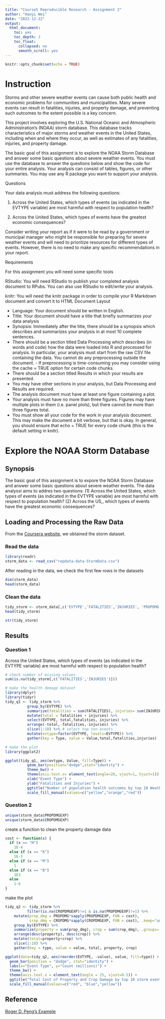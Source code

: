 ```yaml
---
title: "Course5 Reproducible Research - Assignment 2"
author: "Haoyi Wei"
date: "2022-12-22"
output:
  html_document:
    toc: yes
    toc_depth: 3
    toc_float:
      collapsed: no
      smooth_scroll: yes
---
```


```r
knitr::opts_chunk$set(echo = TRUE)
```

# Instruction

Storms and other severe weather events can cause both public health and economic problems for communities and municipalities. Many severe events can result in fatalities, injuries, and property damage, and preventing such outcomes to the extent possible is a key concern.

This project involves exploring the U.S. National Oceanic and Atmospheric Administration's (NOAA) storm database. This database tracks characteristics of major storms and weather events in the United States, including when and where they occur, as well as estimates of any fatalities, injuries, and property damage.

The basic goal of this assignment is to explore the NOAA Storm Database and answer some basic questions about severe weather events. You must use the database to answer the questions below and show the code for your entire analysis. Your analysis can consist of tables, figures, or other summaries. You may use any R package you want to support your analysis.

Questions

Your data analysis must address the following questions:

    
1. Across the United States, which types of events (as indicated in the 
EVTYPE variable) are most harmful with respect to population health?
    
2. Across the United States, which types of events have the greatest economic consequences?

Consider writing your report as if it were to be read by a government or municipal manager who might be responsible for preparing for severe weather events and will need to prioritize resources for different types of events. However, there is no need to make any specific recommendations in your report.

Requirements

For this assignment you will need some specific tools
        
RStudio: You will need RStudio to publish your completed analysis document to RPubs. You can also use RStudio to edit/write your analysis.
        
knitr: You will need the knitr package in order to compile your R Markdown document and convert it to HTML
Document Layout

- Language: Your document should be written in English.
- Title: Your document should have a title that briefly summarizes your data analysis
- Synopsis: Immediately after the title, there should be a synopsis which describes and summarizes your analysis in at most 10 complete sentences.
- There should be a section titled Data Processing which describes (in words and code) how the data were loaded into R and processed for analysis. In particular, your analysis must start from the raw CSV file containing the data. You cannot do any preprocessing outside the document. - If preprocessing is time-consuming you may consider using the cache = TRUE option for certain code chunks.
- There should be a section titled Results in which your results are presented.
- You may have other sections in your analysis, but Data Processing and Results are required.
- The analysis document must have at least one figure containing a plot.
- Your analysis must have no more than three figures. Figures may have multiple plots in them (i.e. panel plots), but there cannot be more than three figures total.
- You must show all your code for the work in your analysis document. This may make the document a bit verbose, but that is okay. In general, you should ensure that echo = TRUE for every code chunk (this is the default setting in knitr).

# Explore the NOAA Storm Database

## Synopsis

The basic goal of this assignment is to expore the NOAA Storm Database and answer some basic questions about severe weather events. The data analyssi aims to addres two questions: (1) Across the United States, which types of events (as indicated in the EVTYPE variable) are most harmful with respect to population health? (2) Across the US,, which types of events have the greatest economic consequences?

## Loading and Processing the Raw Data

From the [Coursera website][1], we obtained the storm dataset.

### Read the data
```r
library(readr)
storm_data <- read_csv("repdata-data-StormData.csv")
```

After reading in the data, we check the first few rows in the datasets

```r
dim(storm_data)
head(storm_data)
```

### Clean the data

```r
tidy_storm <- storm_data[,c('EVTYPE','FATALITIES','INJURIES', 'PROPDMG', 'PROPDMGEXP', 'CROPDMG', 'CROPDMGEXP')]
head(tidy_storm)
```

```r
str(tidy_storm)
```
## Results
### Question 1

Across the United States, which types of events (as indicated in the EVTYPE variable) are most harmful with respect to population health?

```r

# check number of missing values
sum(is.na(tidy_storm[,c('FATALITIES','INJURIES')]))

# make the health demage dataset
library(dplyr)
library(tidyr)
tidy_q1 <- tidy_storm %>%
          group_by(EVTYPE) %>%
          summarize(fatalities = sum(FATALITIES), injuries= sum(INJURIES), .groups='drop') %>%
          mutate(total = fatalities + injuries) %>%
          select(EVTYPE, total,fatalities, injuries) %>%
          arrange(-total,-fatalities,-injuries) %>%
          slice(1:10) %>% # select top ten events
          mutate(evtype=factor(EVTYPE, levels=EVTYPE)) %>%
          gather(key = Type, value = Value,total,fatalities,injuries)
```

```r
# make the plot
library(ggplot2)

ggplot(tidy_q1, aes(evtype, Value, fill=Type)) +
          geom_bar(position="dodge",stat="identity") +
          theme_bw() +
          theme(axis.text.x= element_text(angle=20, vjust=1, hjust=1)) +
          xlab("Event Type") +
          ylab("Fatalities and Injuries") +
          ggtitle("Number of population health outcomes by top 10 Weather Events") +
          scale_fill_manual(values=c("yellow","orange","red"))

```



### Question 2

```r
unique(storm_data$PROPDMGEXP)
unique(storm_data$CROPDMGEXP)
```

create a function to clean the property damage data
```r
cost <- function(x) {
  if (x == "H")
    1E-4
  else if (x == "K")
    1E-3
  else if (x == "M")
    1
  else if (x == "B")
    1E3
  else
    1-6
}
```

make the plot
```r
tidy_q2 <- tidy_storm %>% 
          filter(is.na(CROPDMGEXP)!=1 & is.na(PROPDMGEXP)!=1) %>%
    mutate(prop_dmg = PROPDMG*sapply(PROPDMGEXP, FUN = cost), 
           crop_dmg = CROPDMG*sapply(CROPDMGEXP, FUN = cost), .keep="unused") %>%
    group_by(EVTYPE) %>% 
    summarize(property = sum(prop_dmg), crop = sum(crop_dmg), .groups='drop') %>%
    arrange(desc(property), desc(crop)) %>%
    mutate(total=property+crop) %>%
    slice(1:10) %>% 
    gather(key = type, value = value, total, property, crop)

ggplot(data=tidy_q2, aes(reorder(EVTYPE, -value), value, fill=type)) +
  geom_bar(position = "dodge", stat="identity") + 
  labs(x="Event Type", y="Count (millions)") +
  theme_bw() +
  theme(axis.text.x = element_text(angle = 25, vjust=0.5)) + 
  ggtitle("Total Cost of Property and Crop Damage by top 10 storm event types") +
  scale_fill_manual(values=c("red", "blue","yellow"))

```


## Reference

[Roger D. Peng's Example][2]



[1]: url "https://d396qusza40orc.cloudfront.net/repdata%2Fdata%2FStormData.csv.bz2"
[2]: url "https://www.rpubs.com/rdpeng/13396"
